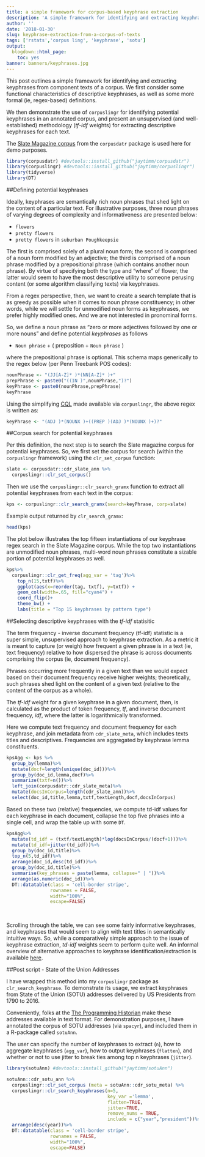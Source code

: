 ```yaml
---
title: a simple framework for corpus-based keyphrase extraction
description: 'A simple framework for identifying and extracting keyphrases from component texts of a corpus.'
author: ''
date: '2018-01-30'
slug: keyphrase-extraction-from-a-corpus-of-texts
tags: ['rstats','corpus ling', 'keyphrase', 'sotu']
output:
  blogdown::html_page:
    toc: yes
banner: banners/keyphrases.jpg
---
```


This post outlines a simple framework for identifying and extracting keyphrases from component texts of a corpus.  We first consider some functional characteristics of descriptive keyphrases, as well as some more formal (ie, regex-based) definitions. 

We then demonstrate the use of `corpuslingr` for identifying potential keyphrases in an annotated corpus, and present an unsupervised (and well-established) methodology (*tf-idf* weights) for extracting descriptive keyphrases for each text.

The [Slate Magazine corpus](https://github.com/jaytimm/corpusdatr#slate-magazine-corpus) from the `corpusdatr` package is used here for demo purposes.

```r
library(corpusdatr) #devtools::install_github("jaytimm/corpusdatr")
library(corpuslingr) #devtools::install_github("jaytimm/corpuslingr")
library(tidyverse)
library(DT)
```


##Defining potential keyphrases 

Ideally, keyphrases are semantically rich noun phrases that shed light on the content of a particular text.  For illustrative purposes, three noun phrases of varying degrees of complexity and informativeness are presented below:  

* `flowers`
* `pretty flowers`
* `pretty flowers` in  `suburban Poughkeepsie`


The first is comprised solely of a plural noun form; the second is comprised of a noun form modified by an adjective; the third is comprised of a noun phrase modified by a prepositional phrase (which contains another noun phrase). By virtue of specifying both the type and "where" of flower, the latter would seem to have the most descriptive utility to someone perusing content (or some algorithm classifying texts) via keyphrases.  

From a regex perspective, then, we want to create a search template that is as greedy as possible when it comes to noun phrase constituency; in other words, while we will settle for unmodified noun forms as keyphrases, we prefer highly modified ones.  And we are not interested in pronominal forms.  

So, we define a noun phrase as "zero or more adjectives followed by one or more nouns" and define potential *keyphrases* as follows

* `Noun phrase`  +  ( preposition + `Noun phrase` )

where the prepositional phrase is optional. This schema maps generically to the regex below (per Penn Treebank POS codes):


```r
nounPhrase <- "(JJ[A-Z]* )*(NN[A-Z]* )+" 
prepPhrase <- paste0("((IN )",nounPhrase,")?")
keyPhrase <- paste0(nounPhrase,prepPhrase)
keyPhrase
```


Using the simplifying [CQL](https://github.com/jaytimm/corpuslingr/blob/master/data-raw/clr_ref_pos_codes.csv) made available via `corpuslingr`, the above regex is written as:

```r
keyPhrase <- "(ADJ )*(NOUNX )+((PREP )(ADJ )*(NOUNX )+)?"
```



##Corpus search for potential keyphrases

Per this definition, the next step is to search the Slate magazine corpus for potential keyphrases.  So, we first set the corpus for search (within the `corpuslingr` framework) using the `clr_set_corpus` function: 

```r
slate <- corpusdatr::cdr_slate_ann %>%
  corpuslingr::clr_set_corpus()
```


Then we use the `corpuslingr::clr_search_gramx` function to extract all potential keyphrases from each text in the corpus:

```r
kps <- corpuslingr::clr_search_gramx(search=keyPhrase, corp=slate) 
```


Example output returned by `clr_search_gramx`:
```r
head(kps)
```


The plot below illustrates the top fifteen instantiations of our keyphrase regex search in the Slate Magazine corpus. While the top two instantiations are unmodified noun phrases, multi-word noun phrases constitute a sizable portion of potential keyphrases as well.

```r
kps%>%
  corpuslingr::clr_get_freq(agg_var = 'tag')%>%
    top_n(15,txtf)%>%
    ggplot(aes(x=reorder(tag, txtf), y=txtf)) + 
    geom_col(width=.65, fill="cyan4") +  
    coord_flip()+
    theme_bw() +
    labs(title = "Top 15 keyphrases by pattern type")
```



##Selecting descriptive keyphrases with the *tf-idf* statisitic

The term frequency - inverse document frequency (tf-idf) statistic is a super simple, unsupervised approach to keyphrase extraction. As a metric it is meant to capture (or weigh) how frequent a given phrase is in a text (ie, text frequency) relative to how dispersed the phrase is across documents comprising the corpus (ie, document frequency).  

Phrases occurring more frequently in a given text than we would expect based on their document frequency receive higher weights; theoretically, such phrases shed light on the content of a given text (relative to the content of the corpus as a whole).

The *tf-idf* weight for a given keyphrase in a given document, then, is calculated as the product of token frequency, *tf*, and inverse document frequency, *idf*, where the latter is logarithmically transformed.

Here we compute text frequency and document frequency for each keyphrase, and join metadata from `cdr_slate_meta`, which includes texts titles and descriptives.  Frequencies are aggregated by keyphrase lemma constituents.  

```r
kpsAgg <- kps %>%
  group_by(lemma)%>%
  mutate(docf=length(unique(doc_id)))%>%
  group_by(doc_id,lemma,docf)%>%
  summarize(txtf=n())%>%
  left_join(corpusdatr::cdr_slate_meta)%>%
  mutate(docsInCorpus=length(cdr_slate_ann))%>%
  select(doc_id,title,lemma,txtf,textLength,docf,docsInCorpus)
```


Based on these two (relative) frequencies, we compute td-idf values for each keyphrase in each document, collapse the top five phrases into a single cell, and wrap the table up with some `DT`.

```r
kpsAgg%>%
  mutate(td_idf = (txtf/textLength)*log(docsInCorpus/(docf+1)))%>%
  mutate(td_idf=jitter(td_idf))%>%
  group_by(doc_id,title)%>%
  top_n(5,td_idf)%>%
  arrange(doc_id,desc(td_idf))%>%
  group_by(doc_id,title)%>%
  summarise(key_phrases = paste(lemma, collapse=" | "))%>%
  arrange(as.numeric(doc_id))%>%
  DT::datatable(class = 'cell-border stripe', 
                rownames = FALSE,
                width="100%", 
                escape=FALSE)
```
<br>

Scrolling through the table, we can see some fairly informative keyphrases, and keyphrases that would seem to align with text titles in semantically intuitive ways.  So, while a comparatively simple approach to the issue of keyphrase extraction, *td-idf* weights seem to perform quite well.  An informal overview of alternative approaches to keyphrase identification/extraction is available [here](http://www.bnosac.be/index.php/blog/77-an-overview-of-keyword-extraction-techniques).



##Post script - State of the Union Addresses

I have wrapped this method into my `corpuslingr` package as `clr_search_keyphrase`. To demonstrate its usage, we extract keyphrases from State of the Union (SOTU) addresses delivered by US Presidents from 1790 to 2016. 

Conveniently, folks at the [The Programming Historian](https://programminghistorian.org/) make these addresses available in text format.  For demonstration purposes, I have annotated the corpus of SOTU addresses (via `spacyr`), and included them in a R-package called `sotuAnn`. 

The user can specify the number of keyphrases to extract (`n`), how to aggregate keyphrases (`agg_var`), how to output keyphrases (`flatten`), and whether or not to use jitter to break ties among top n keyphrases (`jitter`).


```r
library(sotuAnn) #devtools::install_github("jaytimm/sotuAnn")

sotuAnn::cdr_sotu_ann %>%
  corpuslingr::clr_set_corpus (meta = sotuAnn::cdr_sotu_meta) %>%
  corpuslingr::clr_search_keyphrases(n=5, 
                                     key_var ='lemma', 
                                     flatten=TRUE,
                                     jitter=TRUE, 
                                     remove_nums = TRUE, 
                                     include = c("year","president"))%>%
  arrange(desc(year))%>%
  DT::datatable(class = 'cell-border stripe', 
                rownames = FALSE,
                width="100%", 
                escape=FALSE)
```


